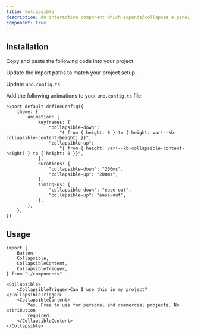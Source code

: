 ```yaml
---
title: Collapsible
description: An interactive component which expands/collapses a panel.
component: true
---
```


<ComponentExample src="/src/components/examples/collapsible/demo.tsx">
	<CollapsibleDemo />
</ComponentExample>

## Installation

<Steps>

<Step>Copy and paste the following code into your project.</Step>

<ComponentSource src="/src/components/ui/collapsible.tsx" />

<Step>Update the import paths to match your project setup.</Step>

<Step>Update `uno.config.ts`</Step>

Add the following animations to your `uno.config.ts` file:

```tsx title="uno.config.ts" {3-18}
export default defineConfig({
	theme: {
		animation: {
			keyframes: {
				"collapsible-down":
					"{ from { height: 0 } to { height: var(--kb-collapsible-content-height) }}",
				"collapsible-up":
					"{ from { height: var(--kb-collapsible-content-height) } to { height: 0 }}",
			},
			durations: {
				"collapsible-down": "200ms",
				"collapsible-up": "200ms",
			},
			timingFns: {
				"collapsible-down": "ease-out",
				"collapsible-up": "ease-out",
			},
		},
	},
})
```

</Steps>

## Usage

```tsx
import {
	Button,
	Collapsible,
	CollapsibleContent,
	CollapsibleTrigger,
} from "~/components"
```

```tsx
<Collapsible>
	<CollapsibleTrigger>Can I use this in my project?</CollapsibleTrigger>
	<CollapsibleContent>
		Yes. Free to use for personal and commercial projects. No attribution
		required.
	</CollapsibleContent>
</Collapsible>
```
